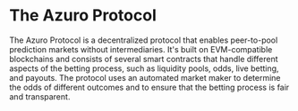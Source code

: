 
# The Azuro Protocol

The Azuro Protocol is a decentralized protocol that enables peer-to-pool prediction markets without intermediaries. It's built
on EVM-compatible blockchains and consists of several smart contracts that handle different aspects of the betting process,
such as liquidity pools, odds, live betting, and payouts. The protocol uses an automated market maker
to determine the odds of different outcomes and to ensure that the betting process is fair and transparent.

<div className="grid lg:grid-cols-2 gap-3 mt-4">
  <Card
    contentIcon="/images/svg/github.svg"
    text="Smart contracts repository"
    toTab="https://github.com/Azuro-protocol/Azuro-v2-public"
  />
  <Card
    contentIcon="/images/svg/github.svg"
    text="NatSpec-based documentation"
    toTab="https://azuro-protocol.github.io/Azuro-v2-public"
  />
</div>
